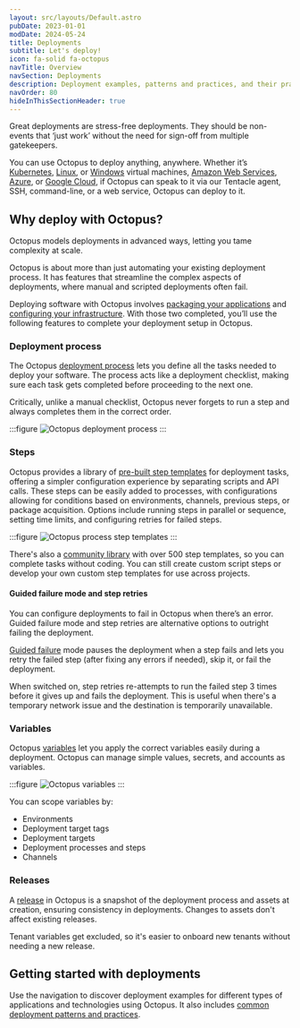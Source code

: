 ```yaml
---
layout: src/layouts/Default.astro
pubDate: 2023-01-01
modDate: 2024-05-24
title: Deployments
subtitle: Let's deploy!
icon: fa-solid fa-octopus
navTitle: Overview
navSection: Deployments
description: Deployment examples, patterns and practices, and their practical implementation using Octopus.
navOrder: 80
hideInThisSectionHeader: true
---
```


Great deployments are stress-free deployments. They should be non-events that ‘just work’ without the need for sign-off from multiple gatekeepers.

You can use Octopus to deploy anything, anywhere. Whether it’s [Kubernetes](/docs/deployments/kubernetes), [Linux](/docs/infrastructure/deployment-targets/linux/), or [Windows](/docs/deployments/windows) virtual machines, [Amazon Web Services](/docs/deployments/aws), [Azure](/docs/deployments/azure), or [Google Cloud](/docs/deployments/google-cloud), if Octopus can speak to it via our Tentacle agent, SSH, command-line, or a web service, Octopus can deploy to it.

## Why deploy with Octopus?

Octopus models deployments in advanced ways, letting you tame complexity at scale. 

Octopus is about more than just automating your existing deployment process. It has features that streamline the complex aspects of deployments, where manual and scripted deployments often fail.

Deploying software with Octopus involves [packaging your applications](/docs/packaging-applications/) and [configuring your infrastructure](/docs/infrastructure/). With those two completed, you’ll use the following features to complete your deployment setup in Octopus.

### Deployment process
The Octopus [deployment process](/docs/projects/deployment-process/) lets you define all the tasks needed to deploy your software. The process acts like a deployment checklist, making sure each task gets completed before proceeding to the next one.

Critically, unlike a manual checklist, Octopus never forgets to run a step and always completes them in the correct order.

:::figure
![Octopus deployment process](/docs/deployments/octopus-deployment-process.png)
:::

### Steps
Octopus provides a library of [pre-built step templates](/docs/projects/steps) for deployment tasks, offering a simpler configuration experience by separating scripts and API calls. 
These steps can be easily added to processes, with configurations allowing for conditions based on environments, channels, previous steps, or package acquisition. Options include running steps in parallel or sequence, setting time limits, and configuring retries for failed steps. 

:::figure
![Octopus process step templates](/docs/deployments/octopus-step-templates.png)
:::

There's also a [community library](https://library.octopus.com/) with over 500 step templates, so you can complete tasks without coding. You can still create custom script steps or develop your own custom step templates for use across projects.

#### Guided failure mode and step retries
You can configure deployments to fail in Octopus when there’s an error. Guided failure mode and step retries are alternative options to outright failing the deployment.

[Guided failure](/docs/releases/guided-failures) mode pauses the deployment when a step fails and lets you retry the failed step (after fixing any errors if needed), skip it, or fail the deployment.

When switched on, step retries re-attempts to run the failed step 3 times before it gives up and fails the deployment. This is useful when there's a temporary network issue and the destination is temporarily unavailable.

### Variables
Octopus [variables](/docs/projects/variables/) let you apply the correct variables easily during a deployment. Octopus can manage simple values, secrets, and accounts as variables.

:::figure
![Octopus variables](/docs/deployments/octopus-variables.png)
:::

You can scope variables by:

- Environments
- Deployment target tags
- Deployment targets
- Deployment processes and steps
- Channels

### Releases
A [release](/docs/releases/) in Octopus is a snapshot of the deployment process and assets at creation, ensuring consistency in deployments. Changes to assets don't affect existing releases. 

Tenant variables get excluded, so it's easier to onboard new tenants without needing a new release.

## Getting started with deployments

Use the navigation to discover deployment examples for different types of applications and technologies using Octopus. It also includes [common deployment patterns and practices](/docs/deployments/patterns).